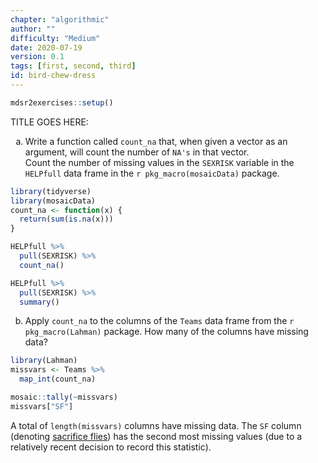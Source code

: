```yaml
---
chapter: "algorithmic"
author: ""
difficulty: "Medium"
date: 2020-07-19 
version: 0.1
tags: [first, second, third]
id: bird-chew-dress
---
```


```r
mdsr2exercises::setup()
```

TITLE GOES HERE: 

a. Write a function called `count_na` that, when given a vector as an argument, will count the number of `NA's` in that vector.  
Count the number of missing values in the `SEXRISK` variable in the `HELPfull` data frame in the `r pkg_macro(mosaicData)` package.

 <!--begin-answer-->
```r
library(tidyverse)
library(mosaicData)
count_na <- function(x) {
  return(sum(is.na(x)))
}

HELPfull %>%
  pull(SEXRISK) %>%
  count_na()

HELPfull %>%
  pull(SEXRISK) %>%
  summary()
```
  <!--end-answer-->

b. Apply `count_na` to the columns of the `Teams` data frame from the `r pkg_macro(Lahman)` package. 
How many of the columns have missing data?

 <!--begin-answer-->
```r
library(Lahman)
missvars <- Teams %>%
  map_int(count_na)

mosaic::tally(~missvars)
missvars["SF"]
```
A total of `length(missvars)` columns have missing data. 
The `SF` column (denoting [sacrifice flies](https://en.wikipedia.org/wiki/Sacrifice_fly)) has the second most missing values (due to a relatively recent decision to record this statistic).
  <!--end-answer-->
